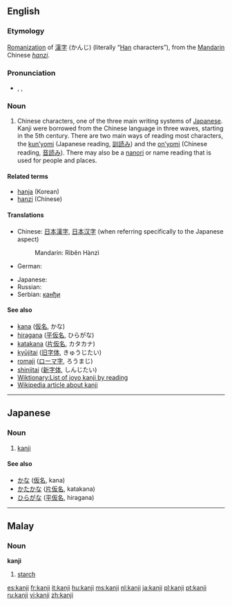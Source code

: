 {{wikipedia|Kanji}}
==English==

===Etymology===
[[romanization|Romanization]] of {{Ja.}} [[漢字]] (かんじ) (literally “[[Han]] characters”), from the [[Mandarin]] Chinese ''[[hanzi]]''.

===Pronunciation===
*{{enPR|kănji}}, {{IPA|/ˈkændʒi/}}, {{SAMPA|/"k{ndZi/}}
*:{{rhymes|ændʒi}}

===Noun===
{{en-noun|kanji}}

# Chinese characters, one of the three main writing systems of [[Japanese]].  Kanji were borrowed from the Chinese language in three waves, starting in the 5th century.  There are two main ways of reading most characters, the [[kun'yomi|kun’yomi]] (Japanese reading, [[訓読み]]) and the [[on'yomi|on’yomi]] (Chinese reading, [[音読み]]).  There may also be a [[nanori]] or name reading that is used for people and places.

====Related terms====
* [[hanja]] (Korean)
* [[hanzi]] (Chinese)

====Translations====
{{trans-top|Chinese characters in Japanese context}}
* Chinese: [[日本漢字]], [[日本汉字]] (when referring specifically to the Japanese aspect)
*: Mandarin: Rìbĕn Hànzì
* German: {{t|de|Kanji|n}}
{{trans-mid}}
* Japanese: {{t|ja|漢字|tr=kanji|sc=Jpan}}
* Russian: {{t|ru|кандзи|tr=kandzi|sc=Cyrl}}
* Serbian: [[канђи]]
{{trans-bot}}

====See also====
* [[kana]] ([[仮名]], かな)
* [[hiragana]] ([[平]][[仮名]], ひらがな)
* [[katakana]] ([[片仮名]], カタカナ)
* [[kyūjitai]] ([[旧字体]], きゅうじたい)
* [[romaji]] ([[ローマ字]], ろうまじ)
* [[shinjitai]] ([[新字体]], しんじたい)
* [[Wiktionary:List of joyo kanji by reading]]
* [[w:Kanji|Wikipedia article about kanji]]

----

==Japanese==

===Noun===
{{ja-noun|r|hira=かんじ}}

# {{ja-def|漢字}} [[kanji#English|kanji]]

====See also====
*[[かな]] ([[仮名]], kana)
*[[かたかな]] ([[片仮名]], katakana)
*[[ひらがな]] ([[平仮名]], hiragana)

----

==Malay==

===Noun===
'''kanji'''

# [[starch]]

[[es:kanji]]
[[fr:kanji]]
[[it:kanji]]
[[hu:kanji]]
[[ms:kanji]]
[[nl:kanji]]
[[ja:kanji]]
[[pl:kanji]]
[[pt:kanji]]
[[ru:kanji]]
[[vi:kanji]]
[[zh:kanji]]